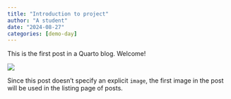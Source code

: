 ```yaml
---
title: "Introduction to project"
author: "A student"
date: "2024-08-27"
categories: [demo-day]
---
```


This is the first post in a Quarto blog. Welcome!

![](thumbnail.jpg)

Since this post doesn't specify an explicit `image`, the first image in the post will be used in the listing page of posts.
